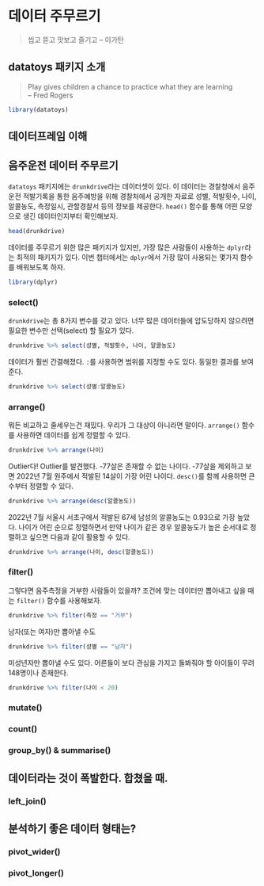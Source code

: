 # 데이터 주무르기
> 씹고 뜯고 맛보고 즐기고 -- 이가탄

## datatoys 패키지 소개
> Play gives children a chance to practice what they are learning   
> -- Fred Rogers

```r
library(datatoys)
```

## 데이터프레임 이해

## 음주운전 데이터 주무르기

`datatoys` 패키지에는 `drunkdrive`라는 데이터셋이 있다. 이 데이터는 경찰청에서 음주운전 적발기록을 통한 음주예방을 위해 경찰처에서 공개한 자료로 성별, 적발횟수, 나이, 알콜농도, 측정일시, 관할경찰서 등의 정보를 제공한다. `head()` 함수를 통해 어떤 모양으로 생긴 데이터인지부터 확인해보자.

```r
head(drunkdrive)
```

데이터를 주무르기 위한 많은 패키지가 있지만, 가장 많은 사람들이 사용하는 `dplyr`라는 최적의 패키지가 있다. 이번 챕터에서는 `dplyr`에서 가장 많이 사용되는 몇가지 함수를 배워보도록 하자.

```r
library(dplyr)
```


### select()
`drunkdrive`는 총 8가지 변수를 갖고 있다. 너무 많은 데이터들에 압도당하지 않으려면 필요한 변수만 선택(select) 할 필요가 있다. 

```r
drunkdrive %>% select(성별, 적발횟수, 나이, 알콜농도)
```

데이터가 훨씬 간결해졌다. `:`를 사용하면 범위를 지정할 수도 있다. 동일한 결과를 보여준다.

```r
drunkdrive %>% select(성별:알콜농도)
```

### arrange()
뭐든 비교하고 줄세우는건 재밌다. 우리가 그 대상이 아니라면 말이다. `arrange()` 함수를 사용하면 데이터를 쉽게 정렬할 수 있다.

```r
drunkdrive %>% arrange(나이)
```

Outlier다! Outlier를 발견했다. -77살은 존재할 수 없는 나이다. -77살을 제외하고 보면 2022년 7월 원주에서 적발된 14살이 가장 어린 나이다. `desc()`를 함께 사용하면 큰 수부터 정렬할 수 있다.

```r
drunkdrive %>% arrange(desc(알콜농도))
```

2022년 7월 서울시 서초구에서 적발된 67세 남성의 알콜농도는 0.93으로 가장 높았다. 나이가 어린 순으로 정렬하면서 만약 나이가 같은 경우 알콜농도가 높은 순서대로 정렬하고 싶으면 다음과 같이 활용할 수 있다.

```r
drunkdrive %>% arrange(나이, desc(알콜농도))
```

### filter()

그렇다면 음주측정을 거부한 사람들이 있을까? 조건에 맞는 데이터만 뽑아내고 싶을 때는 `filter()` 함수를 사용해보자.

```r
drunkdrive %>% filter(측정 == "거부")
```

남자(또는 여자)만 뽑아낼 수도

```r
drunkdrive %>% filter(성별 == "남자")
```

미성년자만 뽑아낼 수도 있다. 어른들이 보다 관심을 가지고 돌봐줘야 할 아이들이 무려 148명이나 존재한다.

```r
drunkdrive %>% filter(나이 < 20)
```

### mutate()


### count()
### group_by() & summarise()

## 데이터라는 것이 폭발한다. 합쳤을 때.
### left_join()

## 분석하기 좋은 데이터 형태는?
### pivot_wider()
### pivot_longer()
